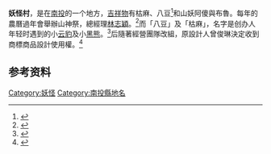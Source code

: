 '''妖怪村'''，是在[[南投縣|南投]]的一个地方，[[吉祥物|吉祥物]]有枯麻、八豆<ref>{{Cite news|url=http://www.nownews.com/n/2017/01/26/2386645|title=南投家扶、妖怪村辦「我的森存之道」冬令營活動|language=zh-tw|publisher=NOWnews 今日新聞|author=記者蘇彩娥／南投報導|date=2017.01.26 / 00:38|accessdate=2017-02-18|archive-date=2017-02-19|archive-url=https://web.archive.org/web/20170219011235/http://www.nownews.com/n/2017/01/26/2386645|dead-url=no}}</ref>和山妖阿傻與布魯。每年的農曆過年會舉辦山神祭，總經理[[林志穎|林志穎]]。<ref>{{Cite news|url=http://www.nownews.com/n/2017/01/29/2389006|title=妖怪村「山神祭」　敬天消災祈福開好運|language=zh-tw|publisher=NOWnews 今日新聞|author=記者蘇彩娥／南投報導|date=2017.01.29 / 23:23|accessdate=2017-02-18|archive-date=2017-02-19|archive-url=https://web.archive.org/web/20170219013251/http://www.nownews.com/n/2017/01/29/2389006|dead-url=no}}</ref>而「八豆」及「枯麻」，名字是创办人年轻时遇到的小[[云豹|云豹]]及小[[黑熊|黑熊]]。<ref>{{Cite news|url=http://www.mafengwo.cn/i/3004526.html|title=南投妖怪村（Fun Taiwan in Nantou）,南投旅游攻略|language=zh-tw|publisher=蚂蜂窝|author=|date=2014-03-08|accessdate=2017-02-18|archive-date=2017-02-19|archive-url=https://web.archive.org/web/20170219003837/http://www.mafengwo.cn/i/3004526.html|dead-url=no}}</ref>后隨著經營團隊改組，原設計人曾俊琳決定收到商標商品設計使用權。<ref>{{Cite news|url=https://udn.com/news/story/7325/4580140|title=獨／與溪頭林家理念不和 牛哥將收回妖怪村商標授權  中彰投  地方|language=zh-tw|publisher=聯合新聞網|author=|date=2020-05-21 13:34|accessdate=2020-05-24|archive-date=2020-05-29|archive-url=https://web.archive.org/web/20200529212512/https://udn.com/news/story/7325/4580140|dead-url=no}}</ref>

==参考资料==
{{Reflist}}[[Category:妖怪|Category:妖怪]]
[[Category:南投縣地名|Category:南投縣地名]]